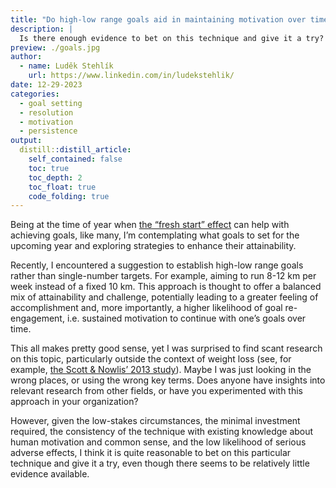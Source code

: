 ```yaml
---
title: "Do high-low range goals aid in maintaining motivation over time?"
description: |
  Is there enough evidence to bet on this technique and give it a try? 
preview: ./goals.jpg
author:
  - name: Luděk Stehlík
    url: https://www.linkedin.com/in/ludekstehlik/
date: 12-29-2023
categories:
  - goal setting
  - resolution
  - motivation
  - persistence
output:
  distill::distill_article:
    self_contained: false
    toc: true
    toc_depth: 2
    toc_float: true
    code_folding: true
---
```


Being at the time of year when [the "fresh start" effect](https://faculty.wharton.upenn.edu/wp-content/uploads/2014/06/Dai_Fresh_Start_2014_Mgmt_Sci.pdf){target="_blank"} can help with achieving goals, like many, I'm contemplating what goals to set for the upcoming year and exploring strategies to enhance their attainability.

Recently, I encountered a suggestion to establish high-low range goals rather than single-number targets. For example, aiming to run 8-12 km per week instead of a fixed 10 km. This approach is thought to offer a balanced mix of attainability and challenge, potentially leading to a greater feeling of accomplishment and, more importantly, a higher likelihood of goal re-engagement, i.e. sustained motivation to continue with one's goals over time.

This all makes pretty good sense, yet I was surprised to find scant research on this topic, particularly outside the context of weight loss (see, for example, [the Scott & Nowlis' 2013 study](https://psycnet.apa.org/record/2013-32845-004){target="_blank"}). Maybe I was just looking in the wrong places, or using the wrong key terms. Does anyone have insights into relevant research from other fields, or have you experimented with this approach in your organization?

However, given the low-stakes circumstances, the minimal investment required, the consistency of the technique with existing knowledge about human motivation and common sense, and the low likelihood of serious adverse effects, I think it is quite reasonable to bet on this particular technique and give it a try, even though there seems to be relatively little evidence available.
